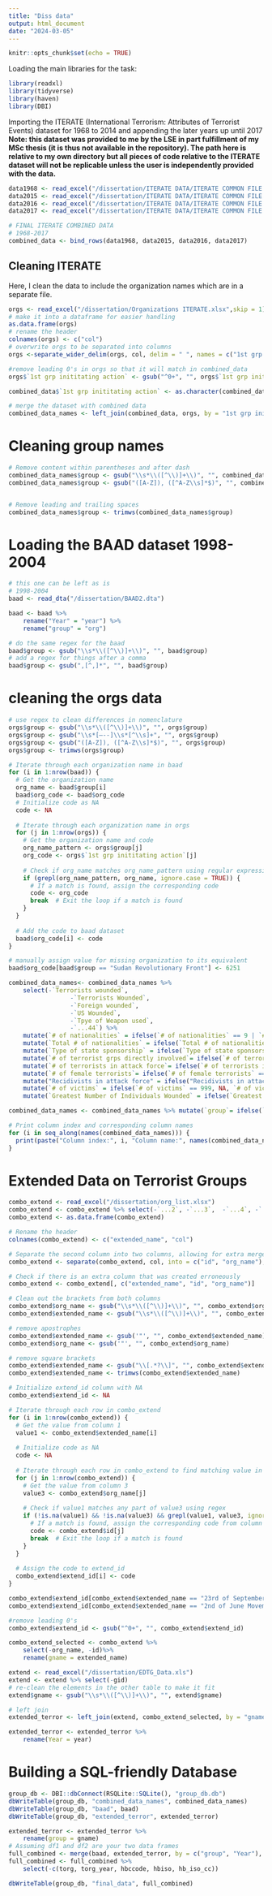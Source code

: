 ```yaml
---
title: "Diss data"
output: html_document
date: "2024-03-05"
---
```


```r
knitr::opts_chunk$set(echo = TRUE)
```

Loading the main libraries for the task: 
```r
library(readxl)
library(tidyverse)
library(haven)
library(DBI)
```


Importing the ITERATE (International Terrorism: Attributes of Terrorist Events) dataset for 1968 to 2014 and appending the later years up until 2017
**Note: this dataset was provided to me by the LSE in part fulfillment of my MSc thesis (it is thus not available in the repository). The path here is relative to my own directory but all pieces of code relative to the ITERATE dataset will not be replicable unless the user is independently provided with the data.** 
```r
data1968 <- read_excel("/dissertation/ITERATE DATA/ITERATE COMMON FILE (Y) 1968-2014 (1).xlsx")
data2015 <- read_excel("/dissertation/ITERATE DATA/ITERATE COMMON FILE (Y) 2015.xls")
data2016 <- read_excel("/dissertation/ITERATE DATA/ITERATE COMMON FILE (Y) 2016.xls")
data2017 <- read_excel("/dissertation/ITERATE DATA/ITERATE COMMON FILE (Y) 2017.xls")
```
```r
# FINAL ITERATE COMBINED DATA
# 1968-2017
combined_data <- bind_rows(data1968, data2015, data2016, data2017)
```

## Cleaning ITERATE 
Here, I clean the data to include the organization names which are in a separate file. 
```r
orgs <- read_excel("/dissertation/Organizations ITERATE.xlsx",skip = 1)
# make it into a dataframe for easier handling
as.data.frame(orgs)
# rename the header 
colnames(orgs) <- c("col")
# overwrite orgs to be separated into columns
orgs <-separate_wider_delim(orgs, col, delim = " ", names = c("1st grp inititating action", "group"), too_many = "merge")

#remove leading 0's in orgs so that it will match in combined_data
orgs$`1st grp inititating action` <- gsub("^0+", "", orgs$`1st grp inititating action`)

combined_data$`1st grp inititating action` <- as.character(combined_data$`1st grp inititating action`)

# merge the dataset with combined data
combined_data_names <- left_join(combined_data, orgs, by = "1st grp inititating action")
```

# Cleaning group names
```r
# Remove content within parentheses and after dash
combined_data_names$group <- gsub("\\s*\\([^\\)]+\\)", "", combined_data_names$group)
combined_data_names$group <- gsub("([A-Z]), ([^A-Z\\s]*$)", "", combined_data_names$group) 


# Remove leading and trailing spaces
combined_data_names$group <- trimws(combined_data_names$group)
```


# Loading the BAAD dataset 1998-2004
```r
# this one can be left as is 
# 1998-2004
baad <- read_dta("/dissertation/BAAD2.dta")

baad <- baad %>%
	rename("Year" = "year") %>%
	rename("group" = "org")

# do the same regex for the baad
baad$group <- gsub("\\s*\\([^\\)]+\\)", "", baad$group)
# add a regex for things after a comma
baad$group <- gsub(",[^,]*", "", baad$group)
```

# cleaning the orgs data
```r
# use regex to clean differences in nomenclature
orgs$group <- gsub("\\s*\\([^\\)]+\\)", "", orgs$group)
orgs$group <- gsub("\\s*[–‑-]\\s*[^\\s]+", "", orgs$group) 
orgs$group <- gsub("([A-Z]), ([^A-Z\\s]*$)", "", orgs$group) 
orgs$group <- trimws(orgs$group)
```

```r
# Iterate through each organization name in baad
for (i in 1:nrow(baad)) {
  # Get the organization name
  org_name <- baad$group[i]
  baad$org_code <- baad$org_code
  # Initialize code as NA
  code <- NA
  
  # Iterate through each organization name in orgs
  for (j in 1:nrow(orgs)) {
    # Get the organization name and code
    org_name_pattern <- orgs$group[j]
    org_code <- orgs$`1st grp inititating action`[j]
    
    # Check if org_name matches org_name_pattern using regular expressions
    if (grepl(org_name_pattern, org_name, ignore.case = TRUE)) {
      # If a match is found, assign the corresponding code
      code <- org_code
      break  # Exit the loop if a match is found
    }
  }
  
  # Add the code to baad dataset
  baad$org_code[i] <- code
}

# manually assign value for missing organization to its equivalent
baad$org_code[baad$group == "Sudan Revolutionary Front"] <- 6251
```


```r
combined_data_names<- combined_data_names %>% 
	select(-`Terrorists wounded`, 
				 -`Terrorists Wounded`, 
				 -`Foreign wounded`, 
				 -`US Wounded`, 
				 -`Tpye of Weapon used`, 
				 -`...44`) %>%
	mutate(`# of nationalities` = ifelse(`# of nationalities` == 9 | `# of nationalities` == 99, NA, `# of nationalities`)) %>%
	mutate(`Total # of nationalities` = ifelse(`Total # of nationalities` == 99, NA, `Total # of nationalities`)) %>%
	mutate(`Type of state sponsorship` = ifelse(`Type of state sponsorship` == 9, NA, `Type of state sponsorship`)) %>%
	mutate(`# of terrorist grps directly involved`= ifelse(`# of terrorist grps directly involved` == 9, NA, `# of terrorist grps directly involved`)) %>% 
	mutate(`# of terrorists in attack force`= ifelse(`# of terrorists in attack force` == 99, NA, `# of terrorists in attack force`)) %>% 
	mutate(`# of female terrorists`= ifelse(`# of female terrorists` == 99, NA, `# of female terrorists`)) %>% 
	mutate("Recidivists in attack force" = ifelse("Recidivists in attack force" == 99, NA, `Recidivists in attack force`)) %>% 
	mutate(`# of victims` = ifelse(`# of victims` == 999, NA, `# of victims`)) %>% 
	mutate(`Greatest Number of Individuals Wounded` = ifelse(`Greatest Number of Individuals Wounded` == 999, NA, `Greatest Number of Individuals Wounded`)) 

combined_data_names <- combined_data_names %>% mutate(`group`= ifelse(`group`== "UNKNOWN/", "unknown", `group`))
```
```r
# Print column index and corresponding column names
for (i in seq_along(names(combined_data_names))) {
  print(paste("Column index:", i, "Column name:", names(combined_data_names)[i]))
}
```


# Extended Data on Terrorist Groups
```r
combo_extend <- read_excel("/dissertation/org_list.xlsx")
combo_extend <- combo_extend %>% select(-`...2`, -`...3`,  -`...4`, -`...5`, -`...6`, -`...7`, -`...8`, -`...9`,)
combo_extend <- as.data.frame(combo_extend)

# Rename the header 
colnames(combo_extend) <- c("extended_name", "col")

# Separate the second column into two columns, allowing for extra merges
combo_extend <- separate(combo_extend, col, into = c("id", "org_name"), extra = "merge") 

# Check if there is an extra column that was created erroneously
combo_extend <- combo_extend[, c("extended_name", "id", "org_name")]

# Clean out the brackets from both columns
combo_extend$org_name <- gsub("\\s*\\([^\\)]+\\)", "", combo_extend$org_name)
combo_extend$extended_name <- gsub("\\s*\\([^\\)]+\\)", "", combo_extend$extended_name)

# remove apostrophes
combo_extend$extended_name <- gsub('"', "", combo_extend$extended_name)
combo_extend$org_name <- gsub('"', "", combo_extend$org_name)

# remove square brackets
combo_extend$extended_name <- gsub("\\[.*?\\]", "", combo_extend$extended_name)
combo_extend$extended_name <- trimws(combo_extend$extended_name)
```

```r
# Initialize extend_id column with NA
combo_extend$extend_id <- NA

# Iterate through each row in combo_extend
for (i in 1:nrow(combo_extend)) {
  # Get the value from column 1
  value1 <- combo_extend$extended_name[i]
  
  # Initialize code as NA
  code <- NA
  
  # Iterate through each row in combo_extend to find matching value in column 3
  for (j in 1:nrow(combo_extend)) {
    # Get the value from column 3
    value3 <- combo_extend$org_name[j]
    
    # Check if value1 matches any part of value3 using regex
    if (!is.na(value1) && !is.na(value3) && grepl(value1, value3, ignore.case = TRUE)) {
      # If a match is found, assign the corresponding code from column 2
      code <- combo_extend$id[j]
      break  # Exit the loop if a match is found
    }
  }
  
  # Assign the code to extend_id
  combo_extend$extend_id[i] <- code
}

combo_extend$extend_id[combo_extend$extended_name == "23rd of September Communist League"] <- 0703
combo_extend$extend_id[combo_extend$extended_name == "2nd of June Movement"] <- 2552

#remove leading 0's
combo_extend$extend_id <- gsub("^0+", "", combo_extend$extend_id)

combo_extend_selected <- combo_extend %>% 
	select(-org_name, -id)%>% 
	rename(gname = extended_name)

```

```r
extend <- read_excel("/dissertation/EDTG_Data.xls")
extend <- extend %>% select(-gid)
# re-clean the elements in the other table to make it fit 
extend$gname <- gsub("\\s*\\([^\\)]+\\)", "", extend$gname)

# left join 
extended_terror <- left_join(extend, combo_extend_selected, by = "gname")

extended_terror <- extended_terror %>% 
	rename(Year = year)
```


# Building a SQL-friendly Database
```r
group_db <- DBI::dbConnect(RSQLite::SQLite(), "group_db.db")
dbWriteTable(group_db, "combined_data_names", combined_data_names)
dbWriteTable(group_db, "baad", baad)
dbWriteTable(group_db, "extended_terror", extended_terror)
```

```r
extended_terror <- extended_terror %>% 
	rename(group = gname)
# Assuming df1 and df2 are your two data frames
full_combined <- merge(baad, extended_terror, by = c("group", "Year"), all = TRUE)
full_combined <- full_combined %>% 
	select(-c(torg, torg_year, hbccode, hbiso, hb_iso_cc))

dbWriteTable(group_db, "final_data", full_combined)
```




